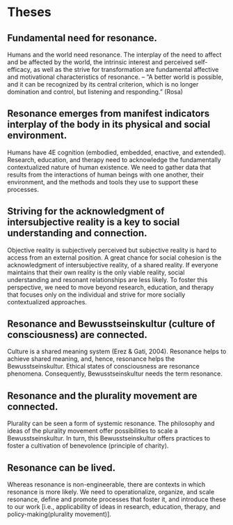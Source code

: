 # Theses

## Fundamental need for resonance.
Humans and the world need resonance. The interplay of the need to affect and be affected by the world, the intrinsic interest and perceived self-efficacy, as well as the strive for transformation are fundamental affective and motivational characteristics of resonance. – “A better world is possible, and it can be recognized by its central criterion, which is no longer domination and control, but listening and responding.” (Rosa)

## Resonance emerges from manifest indicators interplay of the body in its physical and social environment.
Humans have 4E cognition (embodied, embedded, enactive, and extended). Research, education, and therapy need to acknowledge the fundamentally contextualized nature of human existence. We need to gather data that results from the interactions of human beings with one another, their environment, and the methods and tools they use to support these processes.

## Striving for the acknowledgment of intersubjective reality is a key to social understanding and connection.
Objective reality is subjectively perceived but subjective reality is hard to access from an external position. A great chance for social cohesion is the acknowledgment of intersubjective reality, of a shared reality. If everyone maintains that their own reality is the only viable reality, social understanding and resonant relationships are less likely. To foster this perspective, we need to move beyond research, education, and therapy that focuses only on the individual and strive for more socially contextualized approaches.

## Resonance and Bewusstseinskultur (culture of consciousness) are connected.
Culture is a shared meaning system (Erez & Gati, 2004). Resonance helps to achieve shared meaning, and, hence, resonance helps the Bewusstseinskultur. Ethical states of consciousness are resonance phenomena. Consequently, Bewusstseinskultur needs the term resonance. 

## Resonance and the plurality movement are connected. 
Plurality can be seen a form of systemic resonance. The philosophy and ideas of the plurality movement offer possibilities to scale a Bewusstseinskultur. In turn, this Bewusstseinskultur offers practices to foster a cultivation of benevolence (principle of charity).

## Resonance can be lived.
Whereas resonance is non-engineerable, there are contexts in which resonance  is more likely. We need to operationalize, organize, and scale resonance, define and promote processes that foster it, and introduce these to our work [i.e., applicability of ideas in research, education, therapy, and policy-making(plurality movement)].
